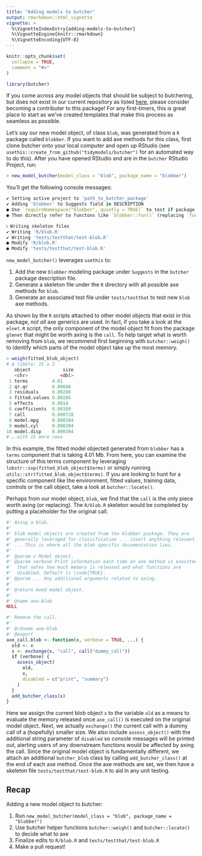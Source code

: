 ```yaml
---
title: "Adding models to butcher"
output: rmarkdown::html_vignette
vignette: >
  %\VignetteIndexEntry{adding-models-to-butcher}
  %\VignetteEngine{knitr::rmarkdown}
  %\VignetteEncoding{UTF-8}
---
```


```r
knitr::opts_chunk$set(
  collapse = TRUE,
  comment = "#>"
)
```

```r
library(butcher)
```

If you come across any model objects that should be subject to butchering, but does not exist in our current repository as listed [here](https://www.tidymodels.org/find/parsnip/), please consider becoming a contributer to this package! For any first-timers, this is great place to start as we've created templates that make this process as seamless as possible. 

Let's say our new model object, of class `blob`, was generated from a `R` package called `blobber`. If you want to add axe methods for this class, first clone butcher onto your local computer and open up RStudio (see `usethis::create_from_github("tidymodels/butcher")` for an automated way to do this). After you have opened RStudio and are in the `butcher` RStudio Project, run: 

```r
> new_model_butcher(model_class = "blob", package_name = "blobber")
```

You'll get the following console messages:

```r
✔ Setting active project to 'path_to_butcher_package'
✔ Adding 'blobber' to Suggests field in DESCRIPTION
● Use `requireNamespace("blobber", quietly = TRUE)` to test if package is installed
● Then directly refer to functons like `blobber::fun()` (replacing `fun()`).

ℹ Writing skeleton files
✔ Writing 'R/blob.R'
✔ Writing 'tests/testthat/test-blob.R'
● Modify 'R/blob.R'
● Modify 'tests/testthat/test-blob.R'
```

`new_model_butcher()` leverages `usethis` to: 

1. Add the new `blobber` modeling package under `Suggests` in the `butcher` package description file.
2. Generate a skeleton file under the `R` directory with all possible axe methods for `blob`.
3. Generate an associated test file under `tests/testthat` to test new `blob` axe methods.

As shown by the `R` scripts attached to other model objects that exist in this package, *not all* axe generics are used. In fact, if you take a look at the `elnet.R` script, the only component of the model object fit from the package `glmnet` that might be worth axing is the `call`. To help target what is worth removing from `blob`, we recommend first beginning with `butcher::weigh()` to identify which parts of the model object take up the most memory.

```r
> weigh(fitted_blob_object)
# A tibble: 25 x 2
   object            size
   <chr>            <dbl>
 1 terms         4.01    
 2 qr.qr         0.00666 
 3 residuals     0.00286 
 4 fitted.values 0.00286 
 5 effects       0.0014  
 6 coefficients  0.00109 
 7 call          0.000728
 8 model.mpg     0.000304
 9 model.cyl     0.000304
10 model.disp    0.000304
# … with 15 more rows
```

In this example, the fitted model objected generated from `blobber` has a `terms` component that is taking 4.01 Mb. From here, you can examine the structure of this terms component by leveraging `lobstr::sxp(fitted_blob_object$terms)` or simply running `utils::str(fitted_blob_object$terms)`. If you are looking to hunt for a specific component like the environment, fitted values, training data, controls or the call object, take a look at `butcher::locate()`. 

Perhaps from our model object, `blob`, we find that the `call` is the only piece worth axing (or replacing). The `R/blob.R` skeleton would be completed by putting a placeholder for the original call. 

```r
#' Axing a blob.
#'
#' blob model objects are created from the blobber package. They are
#' generally leveraged for classification ... insert anything relevant 
#' ... This is where all the blob specific documentation lies.
#'
#' @param x Model object.
#' @param verbose Print information each time an axe method is executed
#'  that notes how much memory is released and what functions are
#'  disabled. Default is \code{TRUE}.
#' @param ... Any additional arguments related to axing.
#'
#' @return Axed model object.
#'
#' @name axe-blob
NULL

#' Remove the call.
#'
#' @rdname axe-blob
#' @export
axe_call.blob <- function(x, verbose = TRUE, ...) {
  old <- x
  x <- exchange(x, "call", call("dummy_call"))
  if (verbose) {
    assess_object(
      old, 
      x,
      disabled = c("print", "summary")
    )
  }
  add_butcher_class(x)
}
```

Here we assign the current blob object `x` to the variable `old` as a means to evaluate the memory released once `axe_call()` is executed on the original model object. Next, we actually `exchange()` the current call with a dummy call of a (hopefully) smaller size. We also include `assess_object()` with the additional string parameter of `disabled` so console messages will be printed out, alerting users of any downstream functions would be affected by axing the call. Since the original model object is fundamentally different, we attach an additional `butcher_blob` class by calling `add_butcher_class()` at the end of each axe method. Once the axe methods are set, we then have a skeleton file `tests/testthat/test-blob.R` to aid in any unit testing. 

## Recap

Adding a new model object to butcher:

1) Run `new_model_butcher(model_class = "blob", package_name = "blobber")`
2) Use butcher helper functions `butcher::weigh()` and `butcher::locate()` to decide what to axe
3) Finalize edits to `R/blob.R` and `tests/testthat/test-blob.R` 
4) Make a pull request! 

